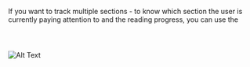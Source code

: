 
If you want to track multiple sections - to know which section the user is currently paying attention to and the reading progress,
you can use the


```tsx



```


![Alt Text](/images/multiple_sections.jpg)
